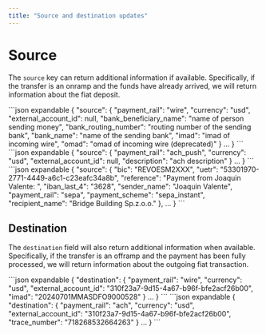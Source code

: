 ```yaml
---
title: "Source and destination updates"
---
```


# **Source**

The `source` key can return additional information if available. Specifically, if the transfer is an onramp and the funds have already arrived, we will return information about the fiat deposit.

<Tabs>
  <Tab title="Wire deposit example">
    ```json expandable
    {
      "source": {
        "payment_rail": "wire",
        "currency": "usd",
        "external_account_id": null,
        "bank_beneficiary_name": "name of person sending money",
        "bank_routing_number": "routing number of the sending bank",
        "bank_name": "name of the sending bank",
        "imad": "imad of incoming wire",
        "omad": "omad of incoming wire (deprecated)"
      }
      ...
    }
    ```
  </Tab>
  <Tab title="ACH deposit example">
    ```json expandable
    {
      "source": {
        "payment_rail": "ach_push",
        "currency": "usd",
        "external_account_id": null,
        "description": "ach description"
      }
      ...
    }
    ```
  </Tab>
  <Tab title="SEPA deposit example">
    ```json expandable
    {
      "source": {
        "bic": "REVOESM2XXX",
        "uetr": "53301970-2771-4449-a6c1-c23eafc34a8b",
        "reference": "Payment from Joaquin Valente: ",
        "iban_last_4": "3628",
        "sender_name": "Joaquin Valente",
        "payment_rail": "sepa",
        "payment_scheme": "sepa_instant",
        "recipient_name": "Bridge Building Sp.z.o.o."
      },
      ...
    }
    ```
  </Tab>
</Tabs>

## **Destination**

The `destination` field will also return additional information when available. Specifically, if the transfer is an offramp and the payment has been fully processed, we will return information about the outgoing fiat transaction.

<Tabs>
  <Tab title="Wire destination example">
    ```json expandable
    {
      "destination": {
        "payment_rail": "wire",
        "currency": "usd",
        "external_account_id": "310f23a7-9d15-4a67-b96f-bfe2acf26b00",
        "imad": "20240701MMASDFO9000528"
      }
      ...
    }
    ```
  </Tab>
  <Tab title="ACH destination example">
    ```json expandable
    {
      "destination": {
        "payment_rail": "ach",
        "currency": "usd",
        "external_account_id": "310f23a7-9d15-4a67-b96f-bfe2acf26b00",
        "trace_number": "718268532664263"
      }
      ...
    }
    ```
  </Tab>
</Tabs>